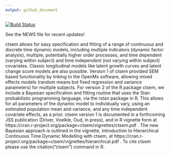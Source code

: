 ```yaml
---
output: github_document
---
```


<!-- README.md is generated from README.Rmd. Please edit that file -->

[![Build Status](https://travis-ci.org/cdriveraus/ctsem.svg?branch=master)](https://travis-ci.org/cdriveraus/ctsem)

See the NEWS file for recent updates!

ctsem allows for easy specification and fitting of a range of continuous and discrete time dynamic models, including multiple indicators (dynamic factor analysis), multiple, potentially higher order processes, and time dependent (varying within subject) and time independent (not varying within subject) covariates. Classic longitudinal models like latent growth curves and latent change score models are also possible.  Version 1 of ctsem provided SEM based functionality by linking to the OpenMx software, allowing mixed effects models (random means but fixed regression and variance parameters) for multiple subjects. For version 2 of the R package ctsem, we include a Bayesian specification and fitting routine that uses the Stan probabilistic programming language, via the rstan package in R. This allows for all parameters of the dynamic model to individually vary, using an estimated population mean and variance, and any time independent covariate effects, as a prior. ctsem version 1 is documented in a forthcoming JSS publication (Driver, Voelkle, Oud, in press), and in R vignette form at https://cran.r-project.org/package=ctsem/vignettes/ctsem.pdf . The new Bayesian approach is outlined in the vignette, Introduction to Hierarchical Continuous Time Dynamic Modelling with ctsem, at https://cran.r-project.org/package=ctsem/vignettes/hierarchical.pdf . To cite ctsem please use the citation("ctsem") command in R.

